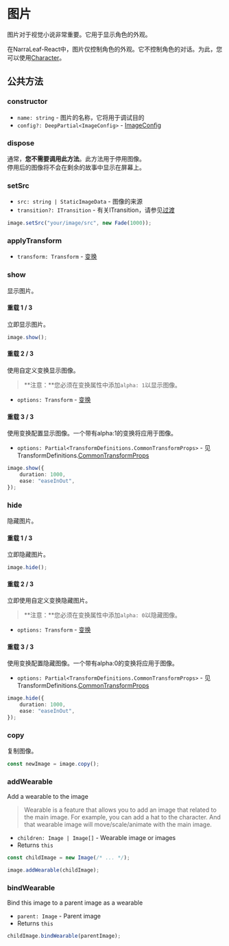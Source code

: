 
# 图片

图片对于视觉小说非常重要。它用于显示角色的外观。

在NarraLeaf-React中，图片仅控制角色的外观。它不控制角色的对话。为此，您可以使用[Character](../character)。

## 公共方法

### constructor

- `name: string` - 图片的名称，它将用于调试目的
- `config?: DeepPartial<ImageConfig>` - [ImageConfig](../types/ImageConfig)

### dispose

通常，**您不需要调用此方法**。此方法用于停用图像。  
停用后的图像将不会在剩余的故事中显示在屏幕上。

### setSrc

- `src: string | StaticImageData` - 图像的来源
- `transition?: ITransition` - 有关ITransition，请参见[过渡](../types/ITransition)

```typescript
image.setSrc("your/image/src", new Fade(1000));
```

### applyTransform

- `transform: Transform` - [变换](../animation/transform)

### show

显示图片。

#### 重载 1 / 3

立即显示图片。

```typescript
image.show();
```

#### 重载 2 / 3

使用自定义变换显示图像。

> **注意：**您必须在变换属性中添加`alpha: 1`以显示图像。

- `options: Transform` - [变换](../animation/transform)

#### 重载 3 / 3

使用变换配置显示图像。一个带有alpha:1的变换将应用于图像。

- `options: Partial<TransformDefinitions.CommonTransformProps>` - 见 TransformDefinitions.[CommonTransformProps](../types/CommonTransformProps)

```typescript
image.show({
    duration: 1000,
    ease: "easeInOut",
});
```

### hide

隐藏图片。

#### 重载 1 / 3

立即隐藏图片。

```typescript
image.hide();
```

#### 重载 2 / 3

立即使用自定义变换隐藏图片。

> **注意：**您必须在变换属性中添加`alpha: 0`以隐藏图像。

- `options: Transform` - [变换](../animation/transform)

#### 重载 3 / 3

使用变换配置隐藏图像。一个带有alpha:0的变换将应用于图像。

- `options: Partial<TransformDefinitions.CommonTransformProps>` - 见 TransformDefinitions.[CommonTransformProps](../types/CommonTransformProps)

```typescript
image.hide({
    duration: 1000,
    ease: "easeInOut",
});
```

### copy

复制图像。

```typescript
const newImage = image.copy();
```

### addWearable

Add a wearable to the image

> Wearable is a feature that allows you to add an image that related to the main image. For example, you can add a hat to the character.
> And that wearable image will move/scale/animate with the main image.

- `children: Image | Image[]` - Wearable image or images
- Returns `this`

```typescript
const childImage = new Image(/* ... */);

image.addWearable(childImage);
```

### bindWearable

Bind this image to a parent image as a wearable

- `parent: Image` - Parent image
- Returns `this`

```typescript
childImage.bindWearable(parentImage);
```
